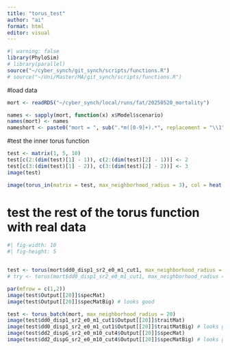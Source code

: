```yaml
---
title: "torus_test"
author: "ai"
format: html
editor: visual
---
```


```r
#| warning: false
library(PhyloSim)
# library(parallel)
source("~/cyber_synch/git_synch/scripts/functions.R")
# source("~/Uni/Master/MA/git_synch/scripts/functions.R")
```

#load data
```r
mort <- readRDS("~/cyber_synch/local/runs/fat/20250520_mortality")

names <- sapply(mort, function(x) x$Model$scenario)
names(mort) <- names
nameshort <- paste0("mort = ", sub(".*m([0-9]+).*", replacement = "\\1", x = names))
```

#test the inner torus function
```r
test <- matrix(1, 5, 10)
test[c(2:(dim(test)[1] - 1)), c(2:(dim(test)[2] - 1))] <- 2
test[c(3:(dim(test)[1] - 2)), c(3:(dim(test)[2] - 2))] <- 3
image(test)

image(torus_in(matrix = test, max_neighborhood_radius = 3), col = heat.colors(10))
```

# test the rest of the torus function with real data

```r
#| fig-width: 10
#| fig-height: 5


test <- torus(mort$dd0_disp1_sr2_e0_m1_cut1, max_neighborhood_radius = 20)
# try <- torus(mort$dd0_disp1_sr2_e0_m1_cut1, max_neighborhood_radius = 20, overwrite = TRUE)

par(mfrow = c(1,2))
image(test$Output[[20]]$specMat)
image(test$Output[[20]]$specMatBig) # looks good

test <- torus_batch(mort, max_neighborhood_radius = 20)
image(test$dd0_disp1_sr2_e0_m1_cut1$Output[[20]]$traitMat)
image(test$dd0_disp1_sr2_e0_m1_cut1$Output[[20]]$traitMatBig) # looks good
image(test$dd2_dispG_sr2_e0_m10_cut4$Output[[20]]$specMat)
image(test$dd2_dispG_sr2_e0_m10_cut4$Output[[20]]$specMatBig) # looks good
```

